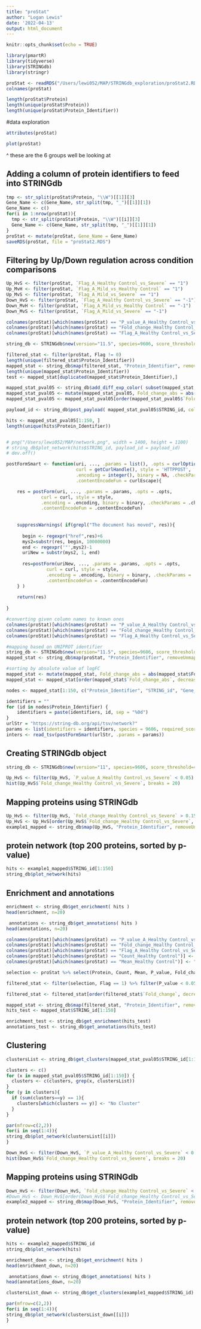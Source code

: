 ```yaml
---
title: "proStat"
author: "Logan Lewis"
date: '2022-04-13'
output: html_document
---
```


```r
knitr::opts_chunk$set(echo = TRUE)
```

```r
library(pmartR)
library(tidyverse)
library(STRINGdb)
library(stringr)
```

```r
proStat <- readRDS("/Users/lewi052/MAP/STRINGdb_exploration/proStat2.RDS")
colnames(proStat)
```

```r
length(proStat$Protein)
length(unique(proStat$Protein))
length(unique(proStat$Protein_Identifier))
```


#data exploration

```r
attributes(proStat)
```

```r
plot(proStat)
```
^ these are the 6 groups well be looking at

## Adding a column of protein identifiers to feed into STRINGdb

```r
tmp <- str_split(proStat$Protein, "\\W")[[1]][3]
Gene_Name <- c(Gene_Name, str_split(tmp, "_")[[1]][1])
Gene_Name <- c()
for(i in 1:nrow(proStat)){
  tmp <- str_split(proStat$Protein, "\\W")[[i]][3]
  Gene_Name <- c(Gene_Name, str_split(tmp, "_")[[1]][1])
}
proStat <- mutate(proStat, Gene_Name = Gene_Name)
saveRDS(proStat, file = "proStat2.RDS")
```

## Filtering by Up/Down regulation across condition comparisons

```r
Up_HvS <- filter(proStat, `Flag_A_Healthy Control_vs_Severe` == "1")
Up_MvH <- filter(proStat, `Flag_A_Mild_vs_Healthy Control` == "1")
Up_MvS <- filter(proStat, `Flag_A_Mild_vs_Severe` == "1")
Down_HvS <- filter(proStat, `Flag_A_Healthy Control_vs_Severe` == "-1")
Down_MvH <- filter(proStat, `Flag_A_Mild_vs_Healthy Control` == "-1")
Down_MvS <- filter(proStat, `Flag_A_Mild_vs_Severe` == "-1")
```

```r
colnames(proStat)[which(names(proStat) == "P_value_A_Healthy Control_vs_Severe")] <- "P_value"
colnames(proStat)[which(names(proStat) == "Fold_change_Healthy Control_vs_Severe")] <- "Fold_change"
colnames(proStat)[which(names(proStat) == "Flag_A_Healthy Control_vs_Severe")] <- "Flag"

string_db <- STRINGdb$new(version="11.5", species=9606, score_threshold=400, input_directory="/Users/lewi052/MAP/STRINGdb_exploration/STRINGdb_cache")

filtered_stat <- filter(proStat, Flag != 0)
length(unique(filtered_stat$Protein_Identifier))
mapped_stat <- string_db$map(filtered_stat, "Protein_Identifier", removeUnmappedRows = TRUE, takeFirst = F)
length(unique(mapped_stat$Protein_Identifier))
test <- mapped_stat[duplicated(mapped_stat$Protein_Identifier),]

mapped_stat_pval05 <- string_db$add_diff_exp_color( subset(mapped_stat, P_value<0.05), logFcColStr="Fold_change" )
mapped_stat_pval05 <- mutate(mapped_stat_pval05, Fold_change_abs = abs(mapped_stat_pval05$Fold_change))
mapped_stat_pval05 <- mapped_stat_pval05[order(mapped_stat_pval05$`Fold_change_abs`, decreasing = T), ]

payload_id <- string_db$post_payload( mapped_stat_pval05$STRING_id, colors=mapped_stat_pval05$color )

hits <- mapped_stat_pval05[1:150, ]
length(unique(hits$Protein_Identifier))


# png("/Users/lewi052/MAP/network.png", width = 1400, height = 1100)
# string_db$plot_network(hits$STRING_id, payload_id = payload_id)
# dev.off()
```

```r
postFormSmart <- function(uri, ..., .params = list(), .opts = curlOptions(url = uri),
                          curl = getCurlHandle(), style = 'HTTPPOST',
                          .encoding = integer(), binary = NA, .checkParams = TRUE,
                          .contentEncodeFun = curlEscape){

    res = postForm(uri, ..., .params = .params, .opts = .opts,
             curl = curl, style = style,
             .encoding = .encoding, binary = binary, .checkParams = .checkParams,
             .contentEncodeFun = .contentEncodeFun)
  
    
    suppressWarnings( if(grepl("The document has moved", res)){
    
      begin <- regexpr("href",res)+6
      mys2=substr(res, begin, 10000000)
      end <- regexpr('"',mys2)-1
      uriNew = substr(mys2, 1, end)
      
      res=postForm(uriNew, ..., .params = .params, .opts = .opts,
               curl = curl, style = style,
               .encoding = .encoding, binary = binary, .checkParams = .checkParams,
               .contentEncodeFun = .contentEncodeFun)
    } )
    
    return(res)
  
}
```


```r
#converting given column names to known ones
colnames(proStat)[which(names(proStat) == "P_value_A_Healthy Control_vs_Severe")] <- "P_value"
colnames(proStat)[which(names(proStat) == "Fold_change_Healthy Control_vs_Severe")] <- "Fold_change"
colnames(proStat)[which(names(proStat) == "Flag_A_Healthy Control_vs_Severe")] <- "Flag"

#mapping based on UNIPROT identifier
string_db <- STRINGdb$new(version="11.5", species=9606, score_threshold=400, input_directory="/Users/lewi052/MAP/STRINGdb_exploration/STRINGdb_cache")
mapped_stat <- string_db$map(proStat, "Protein_Identifier", removeUnmappedRows = TRUE )

#sorting by absolute value of logFC
mapped_stat <- mutate(mapped_stat, Fold_change_abs = abs(mapped_stat$Fold_change))
mapped_stat <- mapped_stat[order(mapped_stat$`Fold_change_abs`, decreasing = T), ]

nodes <- mapped_stat[1:150, c("Protein_Identifier", "STRING_id", "Gene_Name")]

identifiers = ""
for (id in nodes$Protein_Identifier) {
    identifiers = paste(identifiers, id, sep = "%0d")
}
urlStr = "https://string-db.org/api/tsv/network?"
params <- list(identifiers = identifiers, species = 9606, required_score = 400)
inters <- read_tsv(postFormSmart(urlStr, .params = params))
```


## Creating STRINGdb object

```r
string_db <- STRINGdb$new(version="11", species=9606, score_threshold=400, input_directory="/Users/lewi052/MAP/STRINGdb_exploration/STRINGdb_cache")
```

```r
Up_HvS <- filter(Up_HvS, `P_value_A_Healthy Control_vs_Severe` < 0.05)
hist(Up_HvS$`Fold_change_Healthy Control_vs_Severe`, breaks = 20)
```


## Mapping proteins using STRINGdb

```r
Up_HvS <- filter(Up_HvS, `Fold_change_Healthy Control_vs_Severe` > 0.15)
Up_HvS <- Up_HvS[order(Up_HvS$`Fold_change_Healthy Control_vs_Severe`, decreasing = T), ]
example1_mapped <- string_db$map(Up_HvS, "Protein_Identifier", removeUnmappedRows = TRUE )
```
## protein network (top 200 proteins, sorted by p-value)

```r
hits <- example1_mapped$STRING_id[1:150]
string_db$plot_network(hits)
```
## Enrichment and annotations

```r
enrichment <- string_db$get_enrichment( hits )
head(enrichment, n=20)
```
```r
 annotations <- string_db$get_annotations( hits )
head(annotations, n=20)
```

```r
colnames(proStat)[which(names(proStat) == "P_value_A_Healthy Control_vs_Severe")] <- "P_value"
colnames(proStat)[which(names(proStat) == "Fold_change_Healthy Control_vs_Severe")] <- "Fold_change"
colnames(proStat)[which(names(proStat) == "Flag_A_Healthy Control_vs_Severe")] <- "Flag"
colnames(proStat)[which(names(proStat) == "Count_Healthy Control")] <- "Count"
colnames(proStat)[which(names(proStat) == "Mean_Healthy Control")] <- "Mean"

selection <- proStat %>% select(Protein, Count, Mean, P_value, Fold_change, Flag, Protein_Identifier)

filtered_stat <- filter(selection, Flag == 1) %>% filter(P_value < 0.05)

filtered_stat <- filtered_stat[order(filtered_stat$`Fold_change`, decreasing = T), ]

mapped_stat <- string_db$map(filtered_stat, "Protein_Identifier", removeUnmappedRows = TRUE )
hits_test <- mapped_stat$STRING_id[1:150]

enrichment_test <- string_db$get_enrichment(hits_test)
annotations_test <- string_db$get_annotations(hits_test)
```

## Clustering

```r
clustersList <- string_db$get_clusters(mapped_stat_pval05$STRING_id[1:150])
```

```r
clusters <- c()
for (x in mapped_stat_pval05$STRING_id[1:150]) {
  clusters <- c(clusters, grep(x, clustersList))
}
for (y in clusters){
  if (sum(clusters==y) == 1){
    clusters[which(clusters == y)] <- "No Cluster"
  }
}
```


```r
par(mfrow=c(2,2))
for(i in seq(1:4)){
string_db$plot_network(clustersList[[i]])
}
```

```r
Down_HvS <- filter(Down_HvS, `P_value_A_Healthy Control_vs_Severe` < 0.05)
hist(Down_HvS$`Fold_change_Healthy Control_vs_Severe`, breaks = 20)
```


## Mapping proteins using STRINGdb

```r
Down_HvS <- filter(Down_HvS, `Fold_change_Healthy Control_vs_Severe` < -0.65)
#Down_HvS <- Down_HvS[order(Down_HvS$`Fold_change_Healthy Control_vs_Severe`), ]
example2_mapped <- string_db$map(Down_HvS, "Protein_Identifier", removeUnmappedRows = TRUE )
```
## protein network (top 200 proteins, sorted by p-value)

```r
hits <- example2_mapped$STRING_id
string_db$plot_network(hits)
```
```r
enrichment_down <- string_db$get_enrichment( hits )
head(enrichment_down, n=20)
```

```r
 annotations_down <- string_db$get_annotations( hits )
head(annotations_down, n=20)
```

```r
clustersList_down <- string_db$get_clusters(example1_mapped$STRING_id)
```

```r
par(mfrow=c(2,2))
for(i in seq(1:4)){
string_db$plot_network(clustersList_down[[i]])
}
```